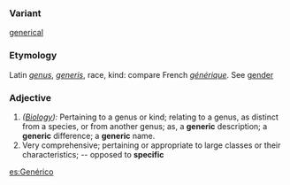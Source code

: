 {{Wikipedia}}
===Variant===
[[generical]]
===Etymology===
Latin ''[[genus]]'', ''[[generis]]'', race, kind: compare French ''[[générique]]''. See [[gender]]
===Adjective===
#''([[Biology]]):'' Pertaining to a genus or kind; relating to a genus, as distinct from a species, or from another genus; as, a '''generic''' description; a '''generic''' difference; a '''generic''' name.
#Very comprehensive; pertaining or appropriate to large classes or their characteristics; -- opposed to '''specific'''

[[es:Genérico]]